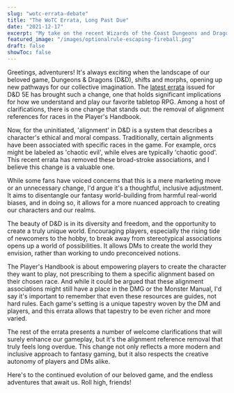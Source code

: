 ```yaml
---
slug: "wotc-errata-debate"
title: "The WoTC Errata, Long Past Due"
date: "2021-12-17"
excerpt: "My take on the recent Wizards of the Coast Dungeons and Dragons 5e errata."
featured_image: "/images/optionalrule-escaping-fireball.png"
draft: false
showToc: false
---
```


Greetings, adventurers! It's always exciting when the landscape of our beloved game, Dungeons & Dragons (D&D), shifts and morphs, opening up new pathways for our collective imagination. The <a href="https://media.wizards.com/2020/dnd/downloads/PH-Errata.pdf" target="_blank">latest errata</a> issued for D&D 5E has brought such a change, one that holds significant implications for how we understand and play our favorite tabletop RPG. Among a host of clarifications, there is one change that stands out: the removal of alignment references for races in the Player's Handbook.

Now, for the uninitiated, 'alignment' in D&D is a system that describes a character's ethical and moral compass. Traditionally, certain alignments have been associated with specific races in the game. For example, orcs might be labeled as 'chaotic evil', while elves are typically 'chaotic good'. This recent errata has removed these broad-stroke associations, and I believe this change is a valuable one.

While some fans have voiced concerns that this is a mere marketing move or an unnecessary change, I'd argue it's a thoughtful, inclusive adjustment. It aims to disentangle our fantasy world-building from harmful real-world biases, and in doing so, it allows for a more nuanced approach to creating our characters and our realms.

The beauty of D&D is in its diversity and freedom, and the opportunity to create a truly unique world. Encouraging players, especially the rising tide of newcomers to the hobby, to break away from stereotypical associations opens up a world of possibilities. It allows DMs to create the world they envision, rather than working to undo preconceived notions.

The Player's Handbook is about empowering players to create the character they want to play, not prescribing to them a specific alignment based on their chosen race. And while it could be argued that these alignment associations might still have a place in the DMG or the Monster Manual, I'd say it's important to remember that even these resources are guides, not hard rules. Each game's setting is a unique tapestry woven by the DM and players, and this errata allows that tapestry to be even richer and more varied.

The rest of the errata presents a number of welcome clarifications that will surely enhance our gameplay, but it's the alignment reference removal that truly feels long overdue. This change not only reflects a more modern and inclusive approach to fantasy gaming, but it also respects the creative autonomy of players and DMs alike.

Here's to the continued evolution of our beloved game, and the endless adventures that await us. Roll high, friends!